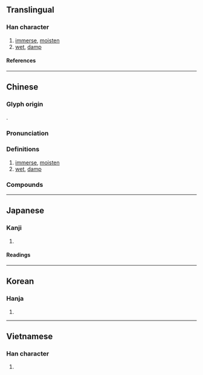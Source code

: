 {{character info}}
==Translingual==

===Han character===
{{Han char|rn=85|rad=水|as=14|sn=17|four=31127|canj=EMBB|ids=⿰氵需}}

# [[immerse]], [[moisten]]
# [[wet]], [[damp]]

====References====
{{Han ref|kx=0656.080|dkj=18504|dj=1066.120|hdz=31768.030|uh=6FE1}}

----

==Chinese==
{{zh-forms}}

===Glyph origin===
{{Han etym}}
{{Han compound|水|需|c1=s|c2=p|t1=water|ls=psc}}.

===Pronunciation===
{{zh-pron
|m=rú
|c=jyu4
|mn=jû/su
|mc=y
|oc=y
|cat=v,a
}}

===Definitions===
{{zh-hanzi}}

# [[immerse]], [[moisten]]
# [[wet]], [[damp]]

===Compounds===
{{zh-der|以沫相濡|日濡月染|沾濡|洽濡|涵濡|涸鱗濡沫|澍濡|濡化|濡忍|濡染|濡沫涸轍|濡溼|濡滯|濡筆|濡跡|濡首|狐濡尾|目染耳濡|相呴相濡|相濡以沫|耳染目濡|耳濡目染|霑濡}}

----

==Japanese==

===Kanji===
{{ja-kanji|grade=n|rs=水14}}

# {{l|en|wet}}

====Readings====
{{ja-readings
|goon=にゅう
|kanon=じゅ
|kun=ぬ-れる, ぬれ-る, ぬ-らす, ぬら-す, うるお-う, うるお-す
}}

----

==Korean==

===Hanja===
{{ko-hanja|유}}

# {{rfdef|ko|sort=水14}}

----

==Vietnamese==

===Han character===
{{vi-readings|rs=水14|reading=nhụa}}

# {{rfdef|vi|sort=水14}}
